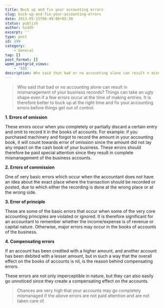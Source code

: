 ```yaml
---
title: Buck up and fix your accounting errors
slug: buck-up-and-fix-your-accounting-errors
date: 2013-05-15T06:49:00+05:30
status: publish
author: Giddh
excerpt: ''
type: post
id: 199
category:
    - General
tag: []
post_format: []
wpmm_postgrid_views:
    - '555'
description: Who said that bad or no accounting alone can result n mismanagement of your business records? Things can take an ugly shape even if a few errors
---
```

> Who said that bad or no accounting alone can result in mismanagement of your business records? Things can take an ugly shape even if a few errors occur at the time of making entries. It is therefore better to buck up at the right time and fix your accounting errors before things get out of control.

**1. Errors of omission**

These errors occur when you completely or partially discard a certain entry and omit to record it in the books of accounts. For example: if you purchased machinery and forgot to record the amount in your accounting book, it will count towards error of omission since the amount did not lay any impact on the cash book of your business. These errors should therefore be paid special attention since they result in complete mismanagement of the business accounts.

**2. Errors of commission**

One of very basic errors which occur when the accountant does not have an idea about the exact place where the transaction should be recorded or posted, due to which either the recording is done at the wrong place or at the wrong side.

**3. Error of principle**

These are some of the basic errors that occur when some of the very core accounting principles are violated or ignored. It is therefore significant for an accountant to remember whether the income/expense is of revenue or capital nature. Otherwise, major errors may occur in the books of accounts of the business.

**4. Compensating errors**

If an account has been credited with a higher amount, and another account has been debited with a lesser amount, but in such a way that the overall effect on the books of accounts is nil, is the reason behind compensating errors.

These errors are not only imperceptible in nature, but they can also easily go unnoticed since they create a compensating effect on the accounts.

> Chances are very high that your accounts may go completely mismanaged if the above errors are not paid attention and are not taken care of.